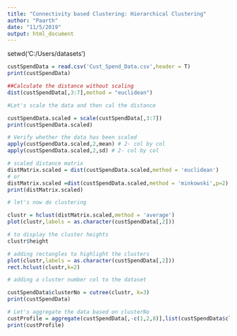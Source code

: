 ---
title: "Connectivity based Clustering: Hierarchical Clustering"
author: "Paarth"
date: "11/5/2019"
output: html_document
---

setwd('C:/Users/datasets')

```{r}
custSpendData = read.csv('Cust_Spend_Data.csv',header = T)
print(custSpendData)
```


```{r}
##Calculate the distance without scaling
dist(custSpendData[,3:7],method = "euclidean")
```

```{r}
#Let's scale the data and then cal the distance

custSpendData.scaled = scale(custSpendData[,3:7])
print(custSpendData.scaled)

```

```{r}
# Verify whether the data has been scaled 
apply(custSpendData.scaled,2,mean) # 2- col by col
apply(custSpendData.scaled,2,sd) # 2- col by col
```


```{r}
# scaled distance matrix
distMatrix.scaled = dist(custSpendData.scaled,method = 'euclidean') 
# or
distMatrix.scaled =dist(custSpendData.scaled,method = 'minkowski',p=2)
print(distMatrix.scaled)

```

```{r}
# let's now do clustering

clustr = hclust(distMatrix.scaled,method = 'average')
plot(clustr,labels = as.character(custSpendData[,2]))

```

```{r}
# to display the cluster heights
clustr$height
```




```{r}
# adding rectangles to highlight the clusters
plot(clustr,labels = as.character(custSpendData[,2]))
rect.hclust(clustr,k=2)
```

```{r}
# adding a cluster number col to the dataset

custSpendData$clusterNo = cutree(clustr, k=3)
print(custSpendData)
```

```{r}
# Let's aggregate the data based on clusterNo
custProfile = aggregate(custSpendData[,-c(1,2,8)],list(custSpendData$clusterNo),FUN="mean")
print(custProfile)
```

